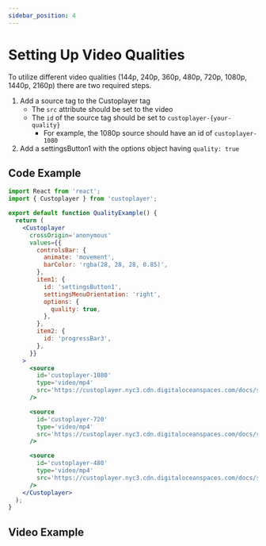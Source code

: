 ```yaml
---
sidebar_position: 4
---
```



# Setting Up Video Qualities

To utilize different video qualities (144p, 240p, 360p, 480p, 720p, 1080p, 1440p, 2160p) there are two required steps.

1. Add a source tag to the Custoplayer tag
   - The `src` attribute should be set to the video
   - The `id` of the source tag should be set to `custoplayer-{your-quality}`
     - For example, the 1080p source should have an id of `custoplayer-1080`
2. Add a settingsButton1 with the options object having `quality: true`

## Code Example

```jsx
import React from 'react';
import { Custoplayer } from 'custoplayer';

export default function QualityExample() {
  return (
    <Custoplayer
      crossOrigin='anonymous'
      values={{
        controlsBar: {
          animate: 'movement',
          barColor: 'rgba(28, 28, 28, 0.85)',
        },
        item1: {
          id: 'settingsButton1',
          settingsMenuOrientation: 'right',
          options: {
            quality: true,
          },
        },
        item2: {
          id: 'progressBar3',
        },
      }}
    >
      <source
        id='custoplayer-1080'
        type='video/mp4'
        src='https://custoplayer.nyc3.cdn.digitaloceanspaces.com/docs/setting-up-video-qualities/custoplayer-demo-1080.mp4'
      />

      <source
        id='custoplayer-720'
        type='video/mp4'
        src='https://custoplayer.nyc3.cdn.digitaloceanspaces.com/docs/setting-up-video-qualities/custoplayer-demo-720.mp4'
      />

      <source
        id='custoplayer-480'
        type='video/mp4'
        src='https://custoplayer.nyc3.cdn.digitaloceanspaces.com/docs/setting-up-video-qualities/custoplayer-demo-480.mp4'
      />
    </Custoplayer>
  );
}
```

## Video Example

<QualityExample />
